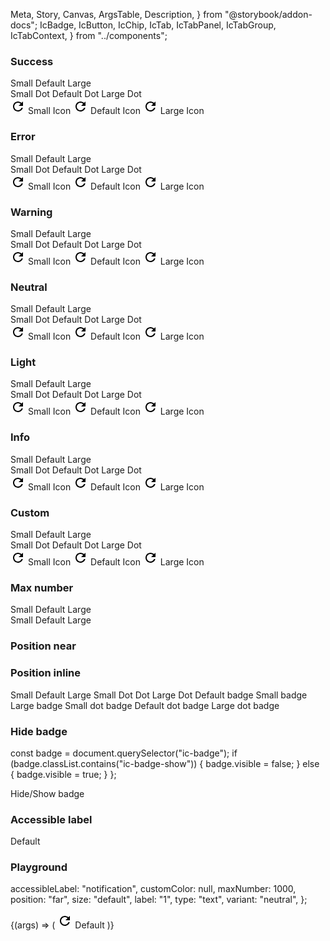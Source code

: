   Meta,
  Story,
  Canvas,
  ArgsTable,
  Description,
} from "@storybook/addon-docs";
  IcBadge,
  IcButton,
  IcChip,
  IcTab,
  IcTabPanel,
  IcTabGroup,
  IcTabContext,
} from "../components";

<Meta title="Badge" component={IcBadge} />

<Description markdown={readme} />

### Success

<Canvas>
  <Story name="Success">
    <div style={{ padding: "16px" }}>
      <IcButton variant="secondary" style={{ marginRight: "16px" }}>
        <IcBadge label="1" slot="badge" variant="success" size="small" />
        Small
      </IcButton>
      <IcButton variant="secondary" style={{ marginRight: "16px" }}>
        <IcBadge label="1" slot="badge" variant="success" />
        Default
      </IcButton>
      <IcButton variant="secondary">
        <IcBadge label="1" slot="badge" variant="success" size="large" />
        Large
      </IcButton>
    </div>
    <div style={{ padding: "16px" }}>
      <IcButton variant="secondary" style={{ marginRight: "16px" }}>
        <IcBadge type="dot" slot="badge" variant="success" size="small" />
        Small Dot
      </IcButton>
      <IcButton variant="secondary" style={{ marginRight: "16px" }}>
        <IcBadge type="dot" slot="badge" variant="success" />
        Default Dot
      </IcButton>
      <IcButton variant="secondary">
        <IcBadge type="dot" slot="badge" variant="success" size="large" />
        Large Dot
      </IcButton>
    </div>
    <div style={{ padding: "16px" }}>
      <IcButton variant="secondary" style={{ marginRight: "16px" }}>
        <IcBadge type="icon" slot="badge" variant="success" size="small">
          <svg
            slot="badge-icon"
            xmlns="http://www.w3.org/2000/svg"
            height="24px"
            viewBox="0 0 24 24"
            width="24px"
            aria-label="retry"
          >
            <path d="M0 0h24v24H0V0z" fill="none" />
            <path d="M17.65 6.35C16.2 4.9 14.21 4 12 4c-4.42 0-7.99 3.58-7.99 8s3.57 8 7.99 8c3.73 0 6.84-2.55 7.73-6h-2.08c-.82 2.33-3.04 4-5.65 4-3.31 0-6-2.69-6-6s2.69-6 6-6c1.66 0 3.14.69 4.22 1.78L13 11h7V4l-2.35 2.35z" />
          </svg>
        </IcBadge>
        Small Icon
      </IcButton>
      <IcButton variant="secondary" style={{ marginRight: "16px" }}>
        <IcBadge type="icon" slot="badge" variant="success">
          <svg
            slot="badge-icon"
            xmlns="http://www.w3.org/2000/svg"
            height="24px"
            viewBox="0 0 24 24"
            width="24px"
            aria-label="retry"
          >
            <path d="M0 0h24v24H0V0z" fill="none" />
            <path d="M17.65 6.35C16.2 4.9 14.21 4 12 4c-4.42 0-7.99 3.58-7.99 8s3.57 8 7.99 8c3.73 0 6.84-2.55 7.73-6h-2.08c-.82 2.33-3.04 4-5.65 4-3.31 0-6-2.69-6-6s2.69-6 6-6c1.66 0 3.14.69 4.22 1.78L13 11h7V4l-2.35 2.35z" />
          </svg>
        </IcBadge>
        Default Icon
      </IcButton>
      <IcButton variant="secondary">
        <IcBadge type="icon" slot="badge" variant="success" size="large">
          <svg
            slot="badge-icon"
            xmlns="http://www.w3.org/2000/svg"
            height="24px"
            viewBox="0 0 24 24"
            width="24px"
            aria-label="retry"
          >
            <path d="M0 0h24v24H0V0z" fill="none" />
            <path d="M17.65 6.35C16.2 4.9 14.21 4 12 4c-4.42 0-7.99 3.58-7.99 8s3.57 8 7.99 8c3.73 0 6.84-2.55 7.73-6h-2.08c-.82 2.33-3.04 4-5.65 4-3.31 0-6-2.69-6-6s2.69-6 6-6c1.66 0 3.14.69 4.22 1.78L13 11h7V4l-2.35 2.35z" />
          </svg>
        </IcBadge>
        Large Icon
      </IcButton>
    </div>
  </Story>
</Canvas>

### Error

<Canvas>
  <Story name="Error">
    <div style={{ padding: "16px" }}>
      <IcButton variant="secondary" style={{ marginRight: "16px" }}>
        <IcBadge label="1" slot="badge" variant="error" size="small" />
        Small
      </IcButton>
      <IcButton variant="secondary" style={{ marginRight: "16px" }}>
        <IcBadge label="1" slot="badge" variant="error" />
        Default
      </IcButton>
      <IcButton variant="secondary">
        <IcBadge label="1" slot="badge" variant="error" size="large" />
        Large
      </IcButton>
    </div>
    <div style={{ padding: "16px" }}>
      <IcButton variant="secondary" style={{ marginRight: "16px" }}>
        <IcBadge type="dot" slot="badge" variant="error" size="small" />
        Small Dot
      </IcButton>
      <IcButton variant="secondary" style={{ marginRight: "16px" }}>
        <IcBadge type="dot" slot="badge" variant="error" />
        Default Dot
      </IcButton>
      <IcButton variant="secondary">
        <IcBadge type="dot" slot="badge" variant="error" size="large" />
        Large Dot
      </IcButton>
    </div>
    <div style={{ padding: "16px" }}>
      <IcButton variant="secondary" style={{ marginRight: "16px" }}>
        <IcBadge type="icon" slot="badge" variant="error" size="small">
          <svg
            slot="badge-icon"
            xmlns="http://www.w3.org/2000/svg"
            height="24px"
            viewBox="0 0 24 24"
            width="24px"
            aria-label="retry"
          >
            <path d="M0 0h24v24H0V0z" fill="none" />
            <path d="M17.65 6.35C16.2 4.9 14.21 4 12 4c-4.42 0-7.99 3.58-7.99 8s3.57 8 7.99 8c3.73 0 6.84-2.55 7.73-6h-2.08c-.82 2.33-3.04 4-5.65 4-3.31 0-6-2.69-6-6s2.69-6 6-6c1.66 0 3.14.69 4.22 1.78L13 11h7V4l-2.35 2.35z" />
          </svg>
        </IcBadge>
        Small Icon
      </IcButton>
      <IcButton variant="secondary" style={{ marginRight: "16px" }}>
        <IcBadge type="icon" slot="badge" variant="error">
          <svg
            slot="badge-icon"
            xmlns="http://www.w3.org/2000/svg"
            height="24px"
            viewBox="0 0 24 24"
            width="24px"
            aria-label="retry"
          >
            <path d="M0 0h24v24H0V0z" fill="none" />
            <path d="M17.65 6.35C16.2 4.9 14.21 4 12 4c-4.42 0-7.99 3.58-7.99 8s3.57 8 7.99 8c3.73 0 6.84-2.55 7.73-6h-2.08c-.82 2.33-3.04 4-5.65 4-3.31 0-6-2.69-6-6s2.69-6 6-6c1.66 0 3.14.69 4.22 1.78L13 11h7V4l-2.35 2.35z" />
          </svg>
        </IcBadge>
        Default Icon
      </IcButton>
      <IcButton variant="secondary">
        <IcBadge type="icon" slot="badge" variant="error" size="large">
          <svg
            slot="badge-icon"
            xmlns="http://www.w3.org/2000/svg"
            height="24px"
            viewBox="0 0 24 24"
            width="24px"
            aria-label="retry"
          >
            <path d="M0 0h24v24H0V0z" fill="none" />
            <path d="M17.65 6.35C16.2 4.9 14.21 4 12 4c-4.42 0-7.99 3.58-7.99 8s3.57 8 7.99 8c3.73 0 6.84-2.55 7.73-6h-2.08c-.82 2.33-3.04 4-5.65 4-3.31 0-6-2.69-6-6s2.69-6 6-6c1.66 0 3.14.69 4.22 1.78L13 11h7V4l-2.35 2.35z" />
          </svg>
        </IcBadge>
        Large Icon
      </IcButton>
    </div>
  </Story>
</Canvas>

### Warning

<Canvas>
  <Story name="Warning">
    <div style={{ padding: "16px" }}>
      <IcButton variant="secondary" style={{ marginRight: "16px" }}>
        <IcBadge label="1" slot="badge" variant="warning" size="small" />
        Small
      </IcButton>
      <IcButton variant="secondary" style={{ marginRight: "16px" }}>
        <IcBadge label="1" slot="badge" variant="warning" />
        Default
      </IcButton>
      <IcButton variant="secondary">
        <IcBadge label="1" slot="badge" variant="warning" size="large" />
        Large
      </IcButton>
    </div>
    <div style={{ padding: "16px" }}>
      <IcButton variant="secondary" style={{ marginRight: "16px" }}>
        <IcBadge type="dot" slot="badge" variant="warning" size="small" />
        Small Dot
      </IcButton>
      <IcButton variant="secondary" style={{ marginRight: "16px" }}>
        <IcBadge type="dot" slot="badge" variant="warning" />
        Default Dot
      </IcButton>
      <IcButton variant="secondary">
        <IcBadge type="dot" slot="badge" variant="warning" size="large" />
        Large Dot
      </IcButton>
    </div>
    <div style={{ padding: "16px" }}>
      <IcButton variant="secondary" style={{ marginRight: "16px" }}>
        <IcBadge type="icon" slot="badge" variant="warning" size="small">
          <svg
            slot="badge-icon"
            xmlns="http://www.w3.org/2000/svg"
            height="24px"
            viewBox="0 0 24 24"
            width="24px"
            aria-label="retry"
          >
            <path d="M0 0h24v24H0V0z" fill="none" />
            <path d="M17.65 6.35C16.2 4.9 14.21 4 12 4c-4.42 0-7.99 3.58-7.99 8s3.57 8 7.99 8c3.73 0 6.84-2.55 7.73-6h-2.08c-.82 2.33-3.04 4-5.65 4-3.31 0-6-2.69-6-6s2.69-6 6-6c1.66 0 3.14.69 4.22 1.78L13 11h7V4l-2.35 2.35z" />
          </svg>
        </IcBadge>
        Small Icon
      </IcButton>
      <IcButton variant="secondary" style={{ marginRight: "16px" }}>
        <IcBadge type="icon" slot="badge" variant="warning">
          <svg
            slot="badge-icon"
            xmlns="http://www.w3.org/2000/svg"
            height="24px"
            viewBox="0 0 24 24"
            width="24px"
            aria-label="retry"
          >
            <path d="M0 0h24v24H0V0z" fill="none" />
            <path d="M17.65 6.35C16.2 4.9 14.21 4 12 4c-4.42 0-7.99 3.58-7.99 8s3.57 8 7.99 8c3.73 0 6.84-2.55 7.73-6h-2.08c-.82 2.33-3.04 4-5.65 4-3.31 0-6-2.69-6-6s2.69-6 6-6c1.66 0 3.14.69 4.22 1.78L13 11h7V4l-2.35 2.35z" />
          </svg>
        </IcBadge>
        Default Icon
      </IcButton>
      <IcButton variant="secondary">
        <IcBadge type="icon" slot="badge" variant="warning" size="large">
          <svg
            slot="badge-icon"
            xmlns="http://www.w3.org/2000/svg"
            height="24px"
            viewBox="0 0 24 24"
            width="24px"
            aria-label="retry"
          >
            <path d="M0 0h24v24H0V0z" fill="none" />
            <path d="M17.65 6.35C16.2 4.9 14.21 4 12 4c-4.42 0-7.99 3.58-7.99 8s3.57 8 7.99 8c3.73 0 6.84-2.55 7.73-6h-2.08c-.82 2.33-3.04 4-5.65 4-3.31 0-6-2.69-6-6s2.69-6 6-6c1.66 0 3.14.69 4.22 1.78L13 11h7V4l-2.35 2.35z" />
          </svg>
        </IcBadge>
        Large Icon
      </IcButton>
    </div>
  </Story>
</Canvas>

### Neutral

<Canvas>
  <Story name="Neutral">
    <div style={{ padding: "16px" }}>
      <IcButton variant="secondary" style={{ marginRight: "16px" }}>
        <IcBadge label="1" slot="badge" variant="neutral" size="small" />
        Small
      </IcButton>
      <IcButton variant="secondary" style={{ marginRight: "16px" }}>
        <IcBadge label="1" slot="badge" variant="neutral" />
        Default
      </IcButton>
      <IcButton variant="secondary">
        <IcBadge label="1" slot="badge" variant="neutral" size="large" />
        Large
      </IcButton>
    </div>
    <div style={{ padding: "16px" }}>
      <IcButton variant="secondary" style={{ marginRight: "16px" }}>
        <IcBadge type="dot" slot="badge" variant="neutral" size="small" />
        Small Dot
      </IcButton>
      <IcButton variant="secondary" style={{ marginRight: "16px" }}>
        <IcBadge type="dot" slot="badge" variant="neutral" />
        Default Dot
      </IcButton>
      <IcButton variant="secondary">
        <IcBadge type="dot" slot="badge" variant="neutral" size="large" />
        Large Dot
      </IcButton>
    </div>
    <div style={{ padding: "16px" }}>
      <IcButton variant="secondary" style={{ marginRight: "16px" }}>
        <IcBadge type="icon" slot="badge" variant="neutral" size="small">
          <svg
            slot="badge-icon"
            xmlns="http://www.w3.org/2000/svg"
            height="24px"
            viewBox="0 0 24 24"
            width="24px"
            aria-label="retry"
          >
            <path d="M0 0h24v24H0V0z" fill="none" />
            <path d="M17.65 6.35C16.2 4.9 14.21 4 12 4c-4.42 0-7.99 3.58-7.99 8s3.57 8 7.99 8c3.73 0 6.84-2.55 7.73-6h-2.08c-.82 2.33-3.04 4-5.65 4-3.31 0-6-2.69-6-6s2.69-6 6-6c1.66 0 3.14.69 4.22 1.78L13 11h7V4l-2.35 2.35z" />
          </svg>
        </IcBadge>
        Small Icon
      </IcButton>
      <IcButton variant="secondary" style={{ marginRight: "16px" }}>
        <IcBadge type="icon" slot="badge" variant="neutral">
          <svg
            slot="badge-icon"
            xmlns="http://www.w3.org/2000/svg"
            height="24px"
            viewBox="0 0 24 24"
            width="24px"
            aria-label="retry"
          >
            <path d="M0 0h24v24H0V0z" fill="none" />
            <path d="M17.65 6.35C16.2 4.9 14.21 4 12 4c-4.42 0-7.99 3.58-7.99 8s3.57 8 7.99 8c3.73 0 6.84-2.55 7.73-6h-2.08c-.82 2.33-3.04 4-5.65 4-3.31 0-6-2.69-6-6s2.69-6 6-6c1.66 0 3.14.69 4.22 1.78L13 11h7V4l-2.35 2.35z" />
          </svg>
        </IcBadge>
        Default Icon
      </IcButton>
      <IcButton variant="secondary">
        <IcBadge type="icon" slot="badge" variant="neutral" size="large">
          <svg
            slot="badge-icon"
            xmlns="http://www.w3.org/2000/svg"
            height="24px"
            viewBox="0 0 24 24"
            width="24px"
            aria-label="retry"
          >
            <path d="M0 0h24v24H0V0z" fill="none" />
            <path d="M17.65 6.35C16.2 4.9 14.21 4 12 4c-4.42 0-7.99 3.58-7.99 8s3.57 8 7.99 8c3.73 0 6.84-2.55 7.73-6h-2.08c-.82 2.33-3.04 4-5.65 4-3.31 0-6-2.69-6-6s2.69-6 6-6c1.66 0 3.14.69 4.22 1.78L13 11h7V4l-2.35 2.35z" />
          </svg>
        </IcBadge>
        Large Icon
      </IcButton>
    </div>
  </Story>
</Canvas>

### Light

<Canvas>
  <Story name="Light">
    <div style={{ padding: "16px" }}>
      <IcButton variant="secondary" style={{ marginRight: "16px" }}>
        <IcBadge label="1" slot="badge" variant="light" size="small" />
        Small
      </IcButton>
      <IcButton variant="secondary" style={{ marginRight: "16px" }}>
        <IcBadge label="1" slot="badge" variant="light" />
        Default
      </IcButton>
      <IcButton variant="secondary">
        <IcBadge label="1" slot="badge" variant="light" size="large" />
        Large
      </IcButton>
    </div>
    <div style={{ padding: "16px" }}>
      <IcButton variant="secondary" style={{ marginRight: "16px" }}>
        <IcBadge type="dot" slot="badge" variant="light" size="small" />
        Small Dot
      </IcButton>
      <IcButton variant="secondary" style={{ marginRight: "16px" }}>
        <IcBadge type="dot" slot="badge" variant="light" />
        Default Dot
      </IcButton>
      <IcButton variant="secondary">
        <IcBadge type="dot" slot="badge" variant="light" size="large" />
        Large Dot
      </IcButton>
    </div>
    <div style={{ padding: "16px" }}>
      <IcButton variant="secondary" style={{ marginRight: "16px" }}>
        <IcBadge type="icon" slot="badge" variant="light" size="small">
          <svg
            slot="badge-icon"
            xmlns="http://www.w3.org/2000/svg"
            height="24px"
            viewBox="0 0 24 24"
            width="24px"
            aria-label="retry"
          >
            <path d="M0 0h24v24H0V0z" fill="none" />
            <path d="M17.65 6.35C16.2 4.9 14.21 4 12 4c-4.42 0-7.99 3.58-7.99 8s3.57 8 7.99 8c3.73 0 6.84-2.55 7.73-6h-2.08c-.82 2.33-3.04 4-5.65 4-3.31 0-6-2.69-6-6s2.69-6 6-6c1.66 0 3.14.69 4.22 1.78L13 11h7V4l-2.35 2.35z" />
          </svg>
        </IcBadge>
        Small Icon
      </IcButton>
      <IcButton variant="secondary" style={{ marginRight: "16px" }}>
        <IcBadge type="icon" slot="badge" variant="light">
          <svg
            slot="badge-icon"
            xmlns="http://www.w3.org/2000/svg"
            height="24px"
            viewBox="0 0 24 24"
            width="24px"
            aria-label="retry"
          >
            <path d="M0 0h24v24H0V0z" fill="none" />
            <path d="M17.65 6.35C16.2 4.9 14.21 4 12 4c-4.42 0-7.99 3.58-7.99 8s3.57 8 7.99 8c3.73 0 6.84-2.55 7.73-6h-2.08c-.82 2.33-3.04 4-5.65 4-3.31 0-6-2.69-6-6s2.69-6 6-6c1.66 0 3.14.69 4.22 1.78L13 11h7V4l-2.35 2.35z" />
          </svg>
        </IcBadge>
        Default Icon
      </IcButton>
      <IcButton variant="secondary">
        <IcBadge type="icon" slot="badge" variant="light" size="large">
          <svg
            slot="badge-icon"
            xmlns="http://www.w3.org/2000/svg"
            height="24px"
            viewBox="0 0 24 24"
            width="24px"
            aria-label="retry"
          >
            <path d="M0 0h24v24H0V0z" fill="none" />
            <path d="M17.65 6.35C16.2 4.9 14.21 4 12 4c-4.42 0-7.99 3.58-7.99 8s3.57 8 7.99 8c3.73 0 6.84-2.55 7.73-6h-2.08c-.82 2.33-3.04 4-5.65 4-3.31 0-6-2.69-6-6s2.69-6 6-6c1.66 0 3.14.69 4.22 1.78L13 11h7V4l-2.35 2.35z" />
          </svg>
        </IcBadge>
        Large Icon
      </IcButton>
    </div>
  </Story>
</Canvas>

### Info

<Canvas>
  <Story name="Info">
    <div style={{ padding: "16px" }}>
      <IcButton variant="secondary" style={{ marginRight: "16px" }}>
        <IcBadge label="1" slot="badge" variant="info" size="small" />
        Small
      </IcButton>
      <IcButton variant="secondary" style={{ marginRight: "16px" }}>
        <IcBadge label="1" slot="badge" variant="info" />
        Default
      </IcButton>
      <IcButton variant="secondary">
        <IcBadge label="1" slot="badge" variant="info" size="large" />
        Large
      </IcButton>
    </div>
    <div style={{ padding: "16px" }}>
      <IcButton variant="secondary" style={{ marginRight: "16px" }}>
        <IcBadge type="dot" slot="badge" variant="info" size="small" />
        Small Dot
      </IcButton>
      <IcButton variant="secondary" style={{ marginRight: "16px" }}>
        <IcBadge type="dot" slot="badge" variant="info" />
        Default Dot
      </IcButton>
      <IcButton variant="secondary">
        <IcBadge type="dot" slot="badge" variant="info" size="large" />
        Large Dot
      </IcButton>
    </div>
    <div style={{ padding: "16px" }}>
      <IcButton variant="secondary" style={{ marginRight: "16px" }}>
        <IcBadge type="icon" slot="badge" variant="info" size="small">
          <svg
            slot="badge-icon"
            xmlns="http://www.w3.org/2000/svg"
            height="24px"
            viewBox="0 0 24 24"
            width="24px"
            aria-label="retry"
          >
            <path d="M0 0h24v24H0V0z" fill="none" />
            <path d="M17.65 6.35C16.2 4.9 14.21 4 12 4c-4.42 0-7.99 3.58-7.99 8s3.57 8 7.99 8c3.73 0 6.84-2.55 7.73-6h-2.08c-.82 2.33-3.04 4-5.65 4-3.31 0-6-2.69-6-6s2.69-6 6-6c1.66 0 3.14.69 4.22 1.78L13 11h7V4l-2.35 2.35z" />
          </svg>
        </IcBadge>
        Small Icon
      </IcButton>
      <IcButton variant="secondary" style={{ marginRight: "16px" }}>
        <IcBadge type="icon" slot="badge" variant="info">
          <svg
            slot="badge-icon"
            xmlns="http://www.w3.org/2000/svg"
            height="24px"
            viewBox="0 0 24 24"
            width="24px"
            aria-label="retry"
          >
            <path d="M0 0h24v24H0V0z" fill="none" />
            <path d="M17.65 6.35C16.2 4.9 14.21 4 12 4c-4.42 0-7.99 3.58-7.99 8s3.57 8 7.99 8c3.73 0 6.84-2.55 7.73-6h-2.08c-.82 2.33-3.04 4-5.65 4-3.31 0-6-2.69-6-6s2.69-6 6-6c1.66 0 3.14.69 4.22 1.78L13 11h7V4l-2.35 2.35z" />
          </svg>
        </IcBadge>
        Default Icon
      </IcButton>
      <IcButton variant="secondary">
        <IcBadge type="icon" slot="badge" variant="info" size="large">
          <svg
            slot="badge-icon"
            xmlns="http://www.w3.org/2000/svg"
            height="24px"
            viewBox="0 0 24 24"
            width="24px"
            aria-label="retry"
          >
            <path d="M0 0h24v24H0V0z" fill="none" />
            <path d="M17.65 6.35C16.2 4.9 14.21 4 12 4c-4.42 0-7.99 3.58-7.99 8s3.57 8 7.99 8c3.73 0 6.84-2.55 7.73-6h-2.08c-.82 2.33-3.04 4-5.65 4-3.31 0-6-2.69-6-6s2.69-6 6-6c1.66 0 3.14.69 4.22 1.78L13 11h7V4l-2.35 2.35z" />
          </svg>
        </IcBadge>
        Large Icon
      </IcButton>
    </div>
  </Story>
</Canvas>

### Custom

<Canvas>
  <Story name="Custom">
    <div style={{ padding: "16px" }}>
      <IcButton variant="secondary" style={{ marginRight: "16px" }}>
        <IcBadge
          label="1"
          slot="badge"
          variant="custom"
          custom-color="#F8C8DC"
          size="small"
        />
        Small
      </IcButton>
      <IcButton variant="secondary" style={{ marginRight: "16px" }}>
        <IcBadge
          label="1"
          slot="badge"
          variant="custom"
          custom-color="#F8C8DC"
        />
        Default
      </IcButton>
      <IcButton variant="secondary">
        <IcBadge
          label="1"
          slot="badge"
          variant="custom"
          custom-color="#F8C8DC"
          size="large"
        />
        Large
      </IcButton>
    </div>
    <div style={{ padding: "16px" }}>
      <IcButton variant="secondary" style={{ marginRight: "16px" }}>
        <IcBadge
          type="dot"
          slot="badge"
          variant="custom"
          custom-color="#F8C8DC"
          size="small"
        />
        Small Dot
      </IcButton>
      <IcButton variant="secondary" style={{ marginRight: "16px" }}>
        <IcBadge
          type="dot"
          slot="badge"
          variant="custom"
          custom-color="#F8C8DC"
        />
        Default Dot
      </IcButton>
      <IcButton variant="secondary">
        <IcBadge
          type="dot"
          slot="badge"
          variant="custom"
          custom-color="#F8C8DC"
          size="large"
        />
        Large Dot
      </IcButton>
    </div>
    <div style={{ padding: "16px" }}>
      <IcButton variant="secondary" style={{ marginRight: "16px" }}>
        <IcBadge
          type="icon"
          slot="badge"
          variant="custom"
          custom-color="#F8C8DC"
          size="small"
        >
          <svg
            slot="badge-icon"
            xmlns="http://www.w3.org/2000/svg"
            height="24px"
            viewBox="0 0 24 24"
            width="24px"
            aria-label="retry"
          >
            <path d="M0 0h24v24H0V0z" fill="none" />
            <path d="M17.65 6.35C16.2 4.9 14.21 4 12 4c-4.42 0-7.99 3.58-7.99 8s3.57 8 7.99 8c3.73 0 6.84-2.55 7.73-6h-2.08c-.82 2.33-3.04 4-5.65 4-3.31 0-6-2.69-6-6s2.69-6 6-6c1.66 0 3.14.69 4.22 1.78L13 11h7V4l-2.35 2.35z" />
          </svg>
        </IcBadge>
        Small Icon
      </IcButton>
      <IcButton variant="secondary" style={{ marginRight: "16px" }}>
        <IcBadge
          type="icon"
          slot="badge"
          variant="custom"
          custom-color="#F8C8DC"
        >
          <svg
            slot="badge-icon"
            xmlns="http://www.w3.org/2000/svg"
            height="24px"
            viewBox="0 0 24 24"
            width="24px"
            aria-label="retry"
          >
            <path d="M0 0h24v24H0V0z" fill="none" />
            <path d="M17.65 6.35C16.2 4.9 14.21 4 12 4c-4.42 0-7.99 3.58-7.99 8s3.57 8 7.99 8c3.73 0 6.84-2.55 7.73-6h-2.08c-.82 2.33-3.04 4-5.65 4-3.31 0-6-2.69-6-6s2.69-6 6-6c1.66 0 3.14.69 4.22 1.78L13 11h7V4l-2.35 2.35z" />
          </svg>
        </IcBadge>
        Default Icon
      </IcButton>
      <IcButton variant="secondary">
        <IcBadge
          type="icon"
          slot="badge"
          variant="custom"
          custom-color="#F8C8DC"
          size="large"
        >
          <svg
            slot="badge-icon"
            xmlns="http://www.w3.org/2000/svg"
            height="24px"
            viewBox="0 0 24 24"
            width="24px"
            aria-label="retry"
          >
            <path d="M0 0h24v24H0V0z" fill="none" />
            <path d="M17.65 6.35C16.2 4.9 14.21 4 12 4c-4.42 0-7.99 3.58-7.99 8s3.57 8 7.99 8c3.73 0 6.84-2.55 7.73-6h-2.08c-.82 2.33-3.04 4-5.65 4-3.31 0-6-2.69-6-6s2.69-6 6-6c1.66 0 3.14.69 4.22 1.78L13 11h7V4l-2.35 2.35z" />
          </svg>
        </IcBadge>
        Large Icon
      </IcButton>
    </div>
  </Story>
</Canvas>

### Max number

<Canvas>
  <Story name="Max number">
    <div style={{ padding: "16px" }}>
      <IcButton variant="secondary" style={{ marginRight: "16px" }}>
        <IcBadge label="1000" slot="badge" size="small" max-number="9" />
        Small
      </IcButton>
      <IcButton variant="secondary" style={{ marginRight: "16px" }}>
        <IcBadge label="1000" max-number="9" slot="badge" />
        Default
      </IcButton>
      <IcButton variant="secondary">
        <IcBadge label="1000" slot="badge" size="large" max-number="9" />
        Large
      </IcButton>
    </div>
    <div style={{ padding: "16px" }}>
      <IcButton variant="secondary" style={{ marginRight: "16px" }}>
        <IcBadge label="1000" slot="badge" size="small" max-number="99" />
        Small
      </IcButton>
      <IcButton variant="secondary" style={{ marginRight: "16px" }}>
        <IcBadge label="1000" max-number="99" slot="badge" />
        Default
      </IcButton>
      <IcButton variant="secondary">
        <IcBadge label="1000" slot="badge" size="large" max-number="99" />
        Large
      </IcButton>
    </div>
  </Story>
</Canvas>

### Position near

<Canvas>
  <Story name="Position near">
    <div style={{ padding: "16px" }}>
      <IcChip label="Small" style={{ marginRight: "16px" }}>
        <IcBadge label="1" slot="badge" position="near" size="small" />
      </IcChip>
      <IcChip label="Default" style={{ marginRight: "16px" }}>
        <IcBadge label="1" slot="badge" position="near" />
      </IcChip>
      <IcChip label="Large">
        <IcBadge label="1" slot="badge" position="near" size="large" />
      </IcChip>
    </div>
    <div style={{ padding: "16px" }}>
      <IcChip label="Small Dot" style={{ marginRight: "16px" }}>
        <IcBadge type="dot" slot="badge" position="near" size="small" />
      </IcChip>
      <IcChip label="Default Dot" style={{ marginRight: "16px" }}>
        <IcBadge type="dot" slot="badge" position="near" />
      </IcChip>
      <IcChip label="Large Dot">
        <IcBadge type="dot" slot="badge" position="near" size="large" />
      </IcChip>
    </div>
  </Story>
</Canvas>

### Position inline

<Canvas>
  <Story name="Position inline">
    <IcTabContext>
      <IcTabGroup label="Example tab group">
        <IcTab>
          Small
          <IcBadge
            label="1"
            slot="badge"
            position="inline"
            size="small"
            accessibleLabel="1 notification found"
          />
        </IcTab>
        <IcTab>
          Default
          <IcBadge
            label="1"
            slot="badge"
            position="inline"
            accessibleLabel="1 notification found"
          />
        </IcTab>
        <IcTab>
          Large
          <IcBadge
            label="1"
            slot="badge"
            position="inline"
            size="large"
            accessibleLabel="1 notification found"
          />
        </IcTab>
        <IcTab>
          Small Dot
          <IcBadge type="dot" slot="badge" position="inline" size="small" />
        </IcTab>
        <IcTab>
          Dot
          <IcBadge type="dot" slot="badge" position="inline" />
        </IcTab>
        <IcTab>
          Large Dot
          <IcBadge type="dot" slot="badge" position="inline" size="large" />
        </IcTab>
      </IcTabGroup>
      <IcTabPanel>Default badge</IcTabPanel>
      <IcTabPanel>Small badge</IcTabPanel>
      <IcTabPanel>Large badge</IcTabPanel>
      <IcTabPanel>Small dot badge</IcTabPanel>
      <IcTabPanel>Default dot badge</IcTabPanel>
      <IcTabPanel>Large dot badge</IcTabPanel>
    </IcTabContext>
  </Story>
</Canvas>

### Hide badge

  const badge = document.querySelector("ic-badge");
  if (badge.classList.contains("ic-badge-show")) {
    badge.visible = false;
  } else {
    badge.visible = true;
  }
};

<Canvas>
  <Story name="Hide badge">
    <div style={{ padding: "16px" }}>
      <IcButton variant="secondary" onclick={showHideBadge}>
        <IcBadge label="1" slot="badge" />
        Hide/Show badge
      </IcButton>
    </div>
  </Story>
</Canvas>

### Accessible label

<Canvas>
  <Story name="Accessible label">
    <div style={{ padding: "16px" }}>
      <IcButton variant="secondary" style={{ marginRight: "16px" }}>
        <IcBadge
          label="1"
          slot="badge"
          size="large"
          accessibleLabel="1 notification found"
        />
        Default
      </IcButton>
      <IcChip label="Default dot" dismissible="true">
        <IcBadge
          type="dot"
          slot="badge"
          position="near"
          accessibleLabel="Notifications found"
        />
      </IcChip>
    </div>
  </Story>
</Canvas>

### Playground

  accessibleLabel: "notification",
  customColor: null,
  maxNumber: 1000,
  position: "far",
  size: "default",
  label: "1",
  type: "text",
  variant: "neutral",
};

<Canvas>
  <Story
    args={defaultArgs}
    argTypes={{
      customColor: {
        control: { type: "text" },
      },
      position: {
        options: ["far", "near", "inline"],
        control: {
          type: "radio",
        },
      },
      size: {
          options: ["small", "default", "large"],
        control: {
          type: "radio",
        },
      },
      type: {
          options: ["text", "dot", "icon"],
        control: {
          type: "radio",
        },
      },
      variant: {
          options: [
            "neutral",
            "success",
            "warning",
            "error",
            "info",
            "light",
            "custom",
          ],
        control: {
          type: "select",
        },
      },
    }}
    name="Playground"
  >
    {(args) => (
      <IcButton variant="secondary">
        <IcBadge 
          accessibleLabel={args.accessibleLabel}
          customColor={args.customColor}
          maxNumber={args.maxNumber}
          position={args.position}
          size={args.size}
          label={args.label}
          type={args.type}
          variant={args.variant}
        >
          <svg
            slot="badge-icon"
            xmlns="http://www.w3.org/2000/svg"
            height="24px"
            viewBox="0 0 24 24"
            width="24px"
            aria-label="retry"
          >
            <path d="M0 0h24v24H0V0z" fill="none" />
            <path d="M17.65 6.35C16.2 4.9 14.21 4 12 4c-4.42 0-7.99 3.58-7.99 8s3.57 8 7.99 8c3.73 0 6.84-2.55 7.73-6h-2.08c-.82 2.33-3.04 4-5.65 4-3.31 0-6-2.69-6-6s2.69-6 6-6c1.66 0 3.14.69 4.22 1.78L13 11h7V4l-2.35 2.35z" />
          </svg>
        </IcBadge>
        Default
      </IcButton>
    )}
  </Story>
</Canvas>
